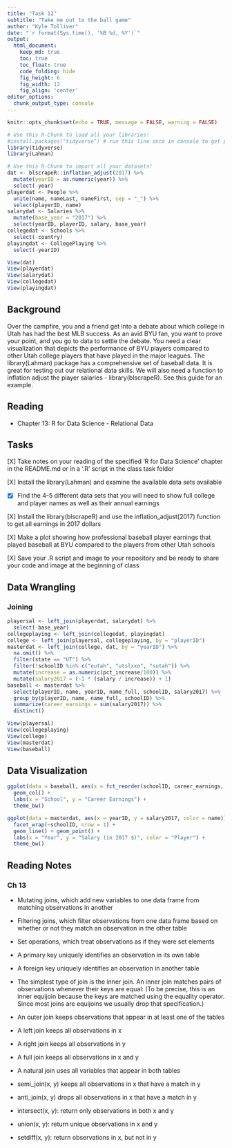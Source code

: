 ```yaml
---
title: "Task 12"
subtitle: "Take me out to the ball game"
author: "Kyle Tolliver"
date: "`r format(Sys.time(), '%B %d, %Y')`"
output:
  html_document:  
    keep_md: true
    toc: true
    toc_float: true
    code_folding: hide
    fig_height: 6
    fig_width: 12
    fig_align: 'center'
editor_options: 
  chunk_output_type: console
---
```


```r
knitr::opts_chunk$set(echo = TRUE, message = FALSE, warning = FALSE)
```

```r
# Use this R-Chunk to load all your libraries!
#install.packages("tidyverse") # run this line once in console to get package
library(tidyverse)
library(Lahman)
```

```r
# Use this R-Chunk to import all your datasets!
dat <- blscrapeR::inflation_adjust(2017) %>% 
  mutate(yearID = as.numeric(year)) %>% 
  select(-year)
playerdat <- People %>% 
  unite(name, nameLast, nameFirst, sep = "_") %>% 
  select(playerID, name)
salarydat <- Salaries %>% 
  mutate(base_year = "2017") %>% 
  select(yearID, playerID, salary, base_year)
collegedat <- Schools %>% 
  select(-country)
playingdat <- CollegePlaying %>%
  select(-yearID)
```

```r
View(dat)
View(playerdat)  
View(salarydat) 
View(collegedat)
View(playingdat)
```

## Background

Over the campfire, you and a friend get into a debate about which college in Utah has had the best MLB success. As an avid BYU fan, you want to prove your point, and you go to data to settle the debate. You need a clear visualization that depicts the performance of BYU players compared to other Utah college players that have played in the major leagues. The library(Lahman) package has a comprehensive set of baseball data. It is great for testing out our relational data skills. We will also need a function to inflation adjust the player salaries - library(blscrapeR). See this guide for an example.

## Reading

* Chapter 13: R for Data Science - Relational Data

## Tasks

[X] Take notes on your reading of the specified ‘R for Data Science’ chapter in the README.md or in a ‘.R’ script in the class task folder

[X] Install the library(Lahman) and examine the available data sets available

* [X] Find the 4-5 different data sets that you will need to show full college and player names as well as their annual earnings

[X] Install the library(blscrapeR) and use the inflation_adjust(2017) function to get all earnings in 2017 dollars

[X] Make a plot showing how professional baseball player earnings that played baseball at BYU compared to the players from other Utah schools

[X] Save your .R script and image to your repository and be ready to share your code and image at the beginning of class

## Data Wrangling    
### Joining     

```r
playersal <- left_join(playerdat, salarydat) %>% 
  select(-base_year)
collegeplaying <- left_join(collegedat, playingdat)
college <- left_join(playersal, collegeplaying, by = "playerID")  
masterdat <- left_join(college, dat, by = "yearID") %>%
  na.omit() %>% 
  filter(state == "UT") %>% 
  filter(!schoolID %in% c("eutah", "utslxxo", "sutah")) %>% 
  mutate(increase = as.numeric(pct_increase/100)) %>% 
  mutate(salary2017 = (-1 * (salary / increase)) + 1) 
baseball <- masterdat %>% 
  select(playerID, name, yearID, name_full, schoolID, salary2017) %>% 
  group_by(playerID, name, name_full, schoolID) %>% 
  summarize(career_earnings = sum(salary2017)) %>% 
  distinct()
```

```r
View(playersal)
View(collegeplaying)
View(college)
View(masterdat)
View(baseball)
```

## Data Visualization

```r
ggplot(data = baseball, aes(x = fct_reorder(schoolID, career_earnings, .fun = max, .desc = TRUE), y = career_earnings)) + 
  geom_col() +
  labs(x = "School", y = "Career Earnings") +
  theme_bw()

ggplot(data = masterdat, aes(x = yearID, y = salary2017, color = name)) +
  facet_wrap(~schoolID, nrow = 1) +
  geom_line() + geom_point() + 
  labs(x = "Year", y = "Salary (in 2017 $)", color = "Player") + 
  theme_bw()
``` 

## Reading Notes    
### Ch 13

* Mutating joins, which add new variables to one data frame from matching observations in another
* Filtering joins, which filter observations from one data frame based on whether or not they match an observation in the other table
* Set operations, which treat observations as if they were set elements

* A primary key uniquely identifies an observation in its own table
* A foreign key uniquely identifies an observation in another table

* The simplest type of join is the inner join. An inner join matches pairs of observations whenever their keys are equal: (To be precise, this is an inner equijoin because the keys are matched using the equality operator. Since most joins are equijoins we usually drop that specification.)
* An outer join keeps observations that appear in at least one of the tables
* A left join keeps all observations in x
* A right join keeps all observations in y
* A full join keeps all observations in x and y
* A natural join uses all variables that appear in both tables

* semi_join(x, y) keeps all observations in x that have a match in y
* anti_join(x, y) drops all observations in x that have a match in y

* intersect(x, y): return only observations in both x and y
* union(x, y): return unique observations in x and y
* setdiff(x, y): return observations in x, but not in y